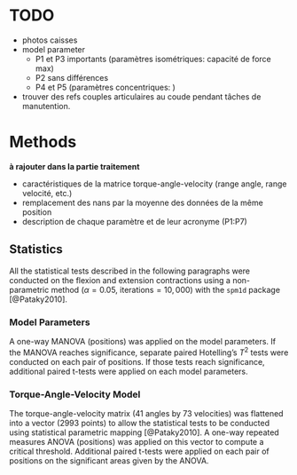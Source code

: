 # TODO

- photos caisses
- model parameter
  - P1 et P3 importants (paramètres isométriques: capacité de force max)
  - P2 sans différences
  - P4 et P5 (paramètres concentriques: )
- trouver des refs couples articulaires au coude pendant tâches de manutention.


# Methods
**à rajouter dans la partie traitement**

- caractéristiques de la matrice torque-angle-velocity (range angle, range velocité, etc.)
- remplacement des nans par la moyenne des données de la même position
- description de chaque paramètre et de leur acronyme (P1:P7)

## Statistics
All the statistical tests described in the following paragraphs were conducted on the flexion and extension contractions using a non-parametric method ($\alpha=0.05$, $\text{iterations}=10,000$) with the `spm1d` package [@Pataky2010].

### Model Parameters
A one-way MANOVA (positions) was applied on the model parameters.
If the MANOVA reaches significance, separate paired Hotelling's $T^2$ tests were conducted on each pair of positions.
If those tests reach significance, additional paired t-tests were applied on each model parameters.

### Torque-Angle-Velocity Model
The torque-angle-velocity matrix (41 angles by 73 velocities) was flattened into a vector (2993 points) to allow the statistical tests to be conducted using statistical parametric mapping [@Pataky2010].
A one-way repeated measures ANOVA (positions) was applied on this vector to compute a critical threshold.
Additional paired t-tests were applied on each pair of positions on the significant areas given by the ANOVA.
